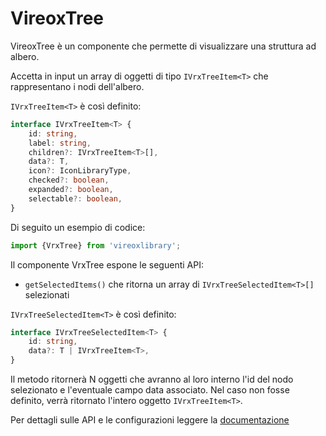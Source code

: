 
<Meta title="VrxTree/About" />

# VireoxTree

VireoxTree è un componente che permette di visualizzare una struttura ad albero.

Accetta in input un array di oggetti di tipo `IVrxTreeItem<T>` che rappresentano i nodi dell'albero.

`IVrxTreeItem<T>` è così definito:

```ts
interface IVrxTreeItem<T> {
    id: string,
    label: string,
    children?: IVrxTreeItem<T>[],
    data?: T,
    icon?: IconLibraryType,
    checked?: boolean,
    expanded?: boolean,
    selectable?: boolean,
}
```

Di seguito un esempio di codice:

```js
import {VrxTree} from 'vireoxlibrary';
```

Il componente VrxTree espone le seguenti API:
- `getSelectedItems()` che ritorna un array di `IVrxTreeSelectedItem<T>[]` selezionati

`IVrxTreeSelectedItem<T>` è così definito:

```ts
interface IVrxTreeSelectedItem<T> {
    id: string,
    data?: T | IVrxTreeItem<T>,
}
```

Il metodo ritornerà N oggetti che avranno al loro interno l'id del nodo selezionato e l'eventuale campo data associato. Nel caso non fosse
definito, verrà ritornato l'intero oggetto `IVrxTreeItem<T>`.

Per dettagli sulle API e le configurazioni leggere la [documentazione](./?path=/docs/vrxtree--docs)
